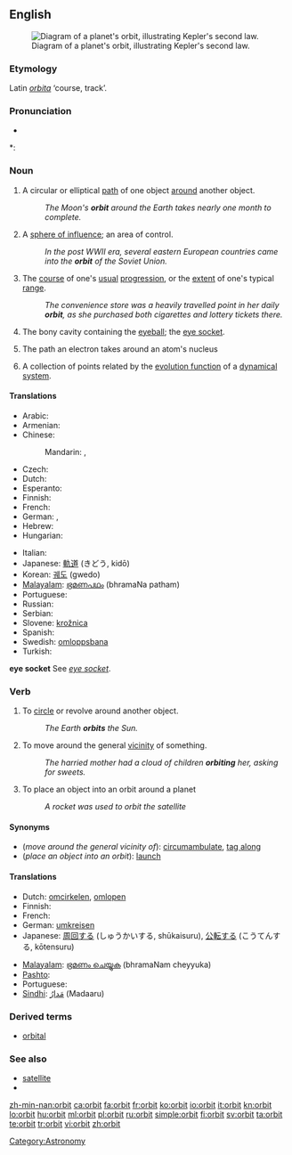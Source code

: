 ==English==
[[Image:Kepler2.gif|thumb|right|Diagram of a planet's orbit, illustrating Kepler's second law.]]

===Etymology===
Latin ''[[orbita]]'' ‘course, track’.

===Pronunciation===
* {{audio|en-us-orbit.ogg|Audio (US)}}

*: {{rhymes|ɔː(r)bɪt}}

===Noun===
{{en-noun}}

# A circular or elliptical [[path]] of one object [[around]] another object.
#: ''The Moon's '''orbit''' around the Earth takes nearly one month to complete.''
# A [[sphere of influence]]; an area of control.
#: ''In the post WWII era, several eastern European countries came into the '''orbit''' of the Soviet Union.''
# The [[course]] of one's [[usual]] [[progression]], or the [[extent]] of one's typical [[range]].
#: ''The convenience store was a heavily travelled point in her daily '''orbit''', as she purchased both cigarettes and lottery tickets there.''
# {{anatomy}} The bony cavity containing the [[eyeball]]; the [[eye socket]].
# {{physics}} The path an electron takes around an atom's nucleus
# {{mathematics}} A collection of points related by the [[evolution function]] of a [[dynamical system]].

====Translations====
{{trans-top|path of one object around another}}
* Arabic: {{Arab|[[مدار]]}} {{IPAchar|(madār)}} {{m}}
* Armenian: {{t-|hy|ուղեծիր|tr=uġeçir}}
* Chinese:
*: Mandarin: {{zh-tsp|軌道|轨道|guǐdào}}, {{zh-tsp|軌跡|轨迹|guǐjì}}
* Czech: {{t-|cs|oběžná dráha|f}}
* Dutch: {{t+|nl|baan|f}}
* Esperanto: {{t-|eo|orbito|xs=Esperanto}}
* Finnish: {{t-|fi|kiertorata}}
* French: {{t+|fr|orbite|f}}
* German: {{t-|de|Umlaufbahn|f}}, {{t+|de|Orbit|m}}
* Hebrew: {{t|he|מסלול|m|tr=maslul|sc=Hebr}}
* Hungarian: {{t-|hu|űrpálya}}
{{trans-mid}}
* Italian: {{t+|it|orbita|f}}
* Japanese: [[軌道]] (きどう, kidō)
* Korean: [[궤도]] (gwedo)
* [[Malayalam]]: [[ഭ്രമണപഥം]] (bhramaNa patham)
* Portuguese: {{t+|pt|órbita|f}}
* Russian: {{t+|ru|орбита|f|tr=orbíta}}
* Serbian: {{t-|sr|kružnica|f}}
* Slovene: [[krožnica]] {{f}}
* Spanish: {{t+|es|órbita|f}}
* Swedish: [[omloppsbana]] {{c}}
* Turkish: {{t+|tr|yörünge}}
{{trans-bottom}}

{{trans-top|sphere of influence}}
{{trans-mid}}
{{trans-bottom}}

{{trans-top|course of usual progression}}
{{trans-mid}}
{{trans-bottom}}

'''eye socket'''
See ''[[eye socket]]''.

===Verb===
{{en-verb}}

# To [[circle]] or revolve around another object.
#: ''The Earth '''orbits''' the Sun.''
# To move around the general [[vicinity]] of something.
#: ''The harried mother had a cloud of children '''orbiting''' her, asking for sweets.''
# To place an object into an orbit around a planet
#: ''A rocket was used to orbit the satellite''

====Synonyms====
* (''move around the general vicinity of''): [[circumambulate]], [[tag along]]
* (''place an object into an orbit''): [[launch]]

====Translations====
{{trans-top|circle another object}}
* Dutch: [[omcirkelen]], [[omlopen]]
* Finnish: {{t+|fi|kiertää}}
* French: {{t+|fr|orbiter}}
* German: [[umkreisen]]
* Japanese: [[周回する]] (しゅうかいする, shūkaisuru), [[公転する]] (こうてんする, kōtensuru)
{{trans-mid}}
* [[Malayalam]]: [[ഭ്രമണം ചെയ്യുക]] (bhramaNam cheyyuka)
* [[Pashto]]: {{t-|ps|څرخول|tr=carkhawəl|sc=ps-Arab|xs=Pashto}}
* Portuguese: {{t-|pt|orbitar}}
* [[Sindhi]]: [[مَدارُ]] (Madaaru) {{m}}
{{trans-bottom}}

{{trans-top|move around the general vicinity of}}
{{trans-mid}}
{{trans-bottom}}

===Derived terms===
* [[orbital]]

===See also===
* [[satellite]]
* {{pedialite}}

[[Category:Astronomy]]

[[zh-min-nan:orbit]]
[[ca:orbit]]
[[fa:orbit]]
[[fr:orbit]]
[[ko:orbit]]
[[io:orbit]]
[[it:orbit]]
[[kn:orbit]]
[[lo:orbit]]
[[hu:orbit]]
[[ml:orbit]]
[[pl:orbit]]
[[ru:orbit]]
[[simple:orbit]]
[[fi:orbit]]
[[sv:orbit]]
[[ta:orbit]]
[[te:orbit]]
[[tr:orbit]]
[[vi:orbit]]
[[zh:orbit]]